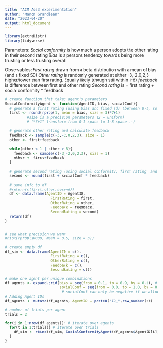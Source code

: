 ```yaml
---
title: "ACM Ass3 experimentation"
author: "Manon Grandjean"
date: "2023-04-20"
output: html_document
---
```


```r
library(extraDistr)
library(tidyverse)
```

Parameters:
*Social conformity* is how much a person adopts the other rating in their second rating
*Bias* is a persons tendency towards being more trusting or less trusting overall

Observables:
*First rating* drawn from a beta distribution with a mean of bias (and a fixed SD)
*Other rating* is randomly generated at either -3,-2,0,2,3 higher/lower than first rating. Equally likely (though still within 1-8)
*feedback* is difference between first and other rating
*Second rating* is = first rating + social conformity * feedback


```r
# create function that takes agent's parameters
SocialConformityAgent <- function(AgentID, bias, socialConf){
  # generate a first rating (using bias and fixed sd) (between 0-1, so we have to transform to 1-8 afterwards)
  first <- round(rprop(1, mean = bias, size = 3)*7+1)
          #size is a precision parameters (2 = uniform)
          # "*7+1" transform from 0-1 space to 1-8 space :-)
  
  # generate other rating and calculate feedback
  feedback <- sample(c(-3,-2,0,2,3), size = 1)
  other <- first+feedback
  
  while(other < 1 | other > 8){
    feedback <- sample(c(-3,-2,0,2,3), size = 1)
    other <- first+feedback
  }
  
  # generate second rating (using social conformity, first rating, and feedback)
  second <- round(first + socialConf * feedback)
  
  # save info to df
  #return(c(first,other,second))
  df <- data.frame(AgentID = AgentID,
                     FirstRating = first,
                     OtherRating = other,
                     Feedback = feedback,
                     SecondRating = second)
  return(df)
}


# see what precision we want
#hist(rprop(10000, mean = 0.5, size = 3))

```


```r
# create empty df
df_sim <- data.frame(AgentID = c(),
                     FirstRating = c(),
                     OtherRating = c(),
                     Feedback = c(),
                     SecondRating = c())
```


```r
# make one agent per unique combinations 
df_agents <- expand.grid(bias = seq(from = 0.1, to = 0.9, by = 0.1), # bias of 0 and of 1 give NA in rprop function!! 
                         socialConf = seq(from = 0.0, to = 1.0, by = 0.1)) 
                          # socialConf can only be negative if we allow contrarian agents
# Adding Agent IDs
df_agents <- mutate(df_agents, AgentID = paste0("ID_",row_number()))
```


```r

# number of trials per agent
trials = 2

for(i in 1:nrow(df_agents)){ # iterate over agents
  for(t in 1:trials){ # iterate over trials
    df_sim <- rbind(df_sim, SocialConformityAgent(df_agents$AgentID[i], df_agents$bias[i], df_agents$socialConf[i]))
  }
}

```



